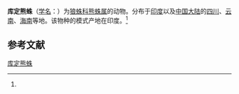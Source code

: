 {{Speciesbox
| name = 库定熊蛛
| status = 
| status_system = 
| image = 
| genus = Arctosa
| species = khudiensis
| authority = (Tikader et Malhotra, 1980)<ref name='id13787'>{{cite web| url =http://www.bioinfo.cn/db05/BjdwSpecies.php?action=view&id=13787| title =库定熊蛛| work =《中国动物物种编目数据库》| publisher =中国科学院微生物研究所| author =中国科学院动物研究所| accessdate =2009-04-28| deadurl =yes| archiveurl =https://web.archive.org/web/20131203122335/http://www.bioinfo.cn/db05/BjdwSpecies.php?action=view| archivedate =2013-12-03}}</ref>
}}

'''库定熊蛛'''（[[学名|学名]]：{{lang|la|''Arctosa khudiensis''}}）为[[狼蛛科|狼蛛科]][[熊蛛属|熊蛛属]]的动物。分布于[[印度|印度]]以及[[中国大陆|中国大陆]]的[[四川|四川]]、[[云南|云南]]、[[海南|海南]]等地。该物种的模式产地在印度。<ref name='id13787'/>

== 参考文献 ==
{{reflist}}

{{Wikispecies|Arctosa khudiensis}}
{{Taxonbar|from=Q2804244}}

[[Category:熊蛛属|库定熊蛛]]


{{蜘蛛小作品}}